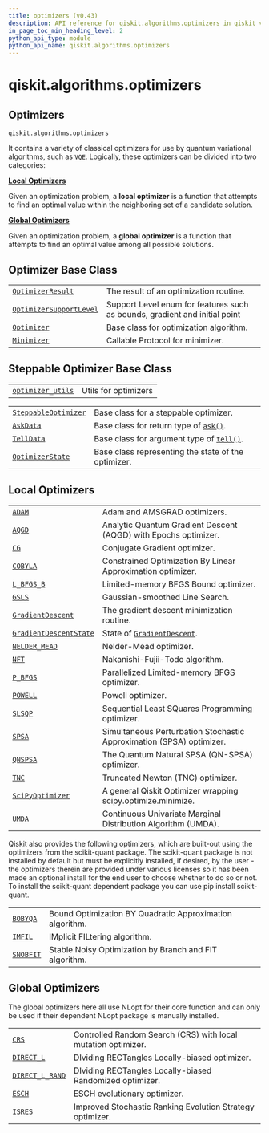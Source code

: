 ```yaml
---
title: optimizers (v0.43)
description: API reference for qiskit.algorithms.optimizers in qiskit v0.43
in_page_toc_min_heading_level: 2
python_api_type: module
python_api_name: qiskit.algorithms.optimizers
---
```


<span id="module-qiskit.algorithms.optimizers" />

<span id="qiskit-algorithms-optimizers" />

# qiskit.algorithms.optimizers

<span id="optimizers-qiskit-algorithms-optimizers" />

## Optimizers

`qiskit.algorithms.optimizers`

It contains a variety of classical optimizers for use by quantum variational algorithms, such as [`VQE`](qiskit.algorithms.VQE "qiskit.algorithms.VQE"). Logically, these optimizers can be divided into two categories:

**[Local Optimizers](#local-optimizers)**

Given an optimization problem, a **local optimizer** is a function that attempts to find an optimal value within the neighboring set of a candidate solution.

**[Global Optimizers](#global-optimizers)**

Given an optimization problem, a **global optimizer** is a function that attempts to find an optimal value among all possible solutions.

## Optimizer Base Class

|                                                                                                                                    |                                                                            |
| ---------------------------------------------------------------------------------------------------------------------------------- | -------------------------------------------------------------------------- |
| [`OptimizerResult`](qiskit.algorithms.optimizers.OptimizerResult "qiskit.algorithms.optimizers.OptimizerResult")                   | The result of an optimization routine.                                     |
| [`OptimizerSupportLevel`](qiskit.algorithms.optimizers.OptimizerSupportLevel "qiskit.algorithms.optimizers.OptimizerSupportLevel") | Support Level enum for features such as bounds, gradient and initial point |
| [`Optimizer`](qiskit.algorithms.optimizers.Optimizer "qiskit.algorithms.optimizers.Optimizer")                                     | Base class for optimization algorithm.                                     |
| [`Minimizer`](qiskit.algorithms.optimizers.Minimizer "qiskit.algorithms.optimizers.Minimizer")                                     | Callable Protocol for minimizer.                                           |

## Steppable Optimizer Base Class

|                                                                                                                                                                      |                      |
| -------------------------------------------------------------------------------------------------------------------------------------------------------------------- | -------------------- |
| [`optimizer_utils`](qiskit.algorithms.optimizers.optimizer_utils#module-qiskit.algorithms.optimizers.optimizer_utils "qiskit.algorithms.optimizers.optimizer_utils") | Utils for optimizers |

|                                                                                                                           |                                                                                                                                                          |
| ------------------------------------------------------------------------------------------------------------------------- | -------------------------------------------------------------------------------------------------------------------------------------------------------- |
| [`SteppableOptimizer`](qiskit.algorithms.optimizers.SteppableOptimizer "qiskit.algorithms.optimizers.SteppableOptimizer") | Base class for a steppable optimizer.                                                                                                                    |
| [`AskData`](qiskit.algorithms.optimizers.AskData "qiskit.algorithms.optimizers.AskData")                                  | Base class for return type of [`ask()`](qiskit.algorithms.optimizers.SteppableOptimizer#ask "qiskit.algorithms.optimizers.SteppableOptimizer.ask").      |
| [`TellData`](qiskit.algorithms.optimizers.TellData "qiskit.algorithms.optimizers.TellData")                               | Base class for argument type of [`tell()`](qiskit.algorithms.optimizers.SteppableOptimizer#tell "qiskit.algorithms.optimizers.SteppableOptimizer.tell"). |
| [`OptimizerState`](qiskit.algorithms.optimizers.OptimizerState "qiskit.algorithms.optimizers.OptimizerState")             | Base class representing the state of the optimizer.                                                                                                      |

## Local Optimizers

|                                                                                                                                 |                                                                                                                            |
| ------------------------------------------------------------------------------------------------------------------------------- | -------------------------------------------------------------------------------------------------------------------------- |
| [`ADAM`](qiskit.algorithms.optimizers.ADAM "qiskit.algorithms.optimizers.ADAM")                                                 | Adam and AMSGRAD optimizers.                                                                                               |
| [`AQGD`](qiskit.algorithms.optimizers.AQGD "qiskit.algorithms.optimizers.AQGD")                                                 | Analytic Quantum Gradient Descent (AQGD) with Epochs optimizer.                                                            |
| [`CG`](qiskit.algorithms.optimizers.CG "qiskit.algorithms.optimizers.CG")                                                       | Conjugate Gradient optimizer.                                                                                              |
| [`COBYLA`](qiskit.algorithms.optimizers.COBYLA "qiskit.algorithms.optimizers.COBYLA")                                           | Constrained Optimization By Linear Approximation optimizer.                                                                |
| [`L_BFGS_B`](qiskit.algorithms.optimizers.L_BFGS_B "qiskit.algorithms.optimizers.L_BFGS_B")                                     | Limited-memory BFGS Bound optimizer.                                                                                       |
| [`GSLS`](qiskit.algorithms.optimizers.GSLS "qiskit.algorithms.optimizers.GSLS")                                                 | Gaussian-smoothed Line Search.                                                                                             |
| [`GradientDescent`](qiskit.algorithms.optimizers.GradientDescent "qiskit.algorithms.optimizers.GradientDescent")                | The gradient descent minimization routine.                                                                                 |
| [`GradientDescentState`](qiskit.algorithms.optimizers.GradientDescentState "qiskit.algorithms.optimizers.GradientDescentState") | State of [`GradientDescent`](qiskit.algorithms.optimizers.GradientDescent "qiskit.algorithms.optimizers.GradientDescent"). |
| [`NELDER_MEAD`](qiskit.algorithms.optimizers.NELDER_MEAD "qiskit.algorithms.optimizers.NELDER_MEAD")                            | Nelder-Mead optimizer.                                                                                                     |
| [`NFT`](qiskit.algorithms.optimizers.NFT "qiskit.algorithms.optimizers.NFT")                                                    | Nakanishi-Fujii-Todo algorithm.                                                                                            |
| [`P_BFGS`](qiskit.algorithms.optimizers.P_BFGS "qiskit.algorithms.optimizers.P_BFGS")                                           | Parallelized Limited-memory BFGS optimizer.                                                                                |
| [`POWELL`](qiskit.algorithms.optimizers.POWELL "qiskit.algorithms.optimizers.POWELL")                                           | Powell optimizer.                                                                                                          |
| [`SLSQP`](qiskit.algorithms.optimizers.SLSQP "qiskit.algorithms.optimizers.SLSQP")                                              | Sequential Least SQuares Programming optimizer.                                                                            |
| [`SPSA`](qiskit.algorithms.optimizers.SPSA "qiskit.algorithms.optimizers.SPSA")                                                 | Simultaneous Perturbation Stochastic Approximation (SPSA) optimizer.                                                       |
| [`QNSPSA`](qiskit.algorithms.optimizers.QNSPSA "qiskit.algorithms.optimizers.QNSPSA")                                           | The Quantum Natural SPSA (QN-SPSA) optimizer.                                                                              |
| [`TNC`](qiskit.algorithms.optimizers.TNC "qiskit.algorithms.optimizers.TNC")                                                    | Truncated Newton (TNC) optimizer.                                                                                          |
| [`SciPyOptimizer`](qiskit.algorithms.optimizers.SciPyOptimizer "qiskit.algorithms.optimizers.SciPyOptimizer")                   | A general Qiskit Optimizer wrapping scipy.optimize.minimize.                                                               |
| [`UMDA`](qiskit.algorithms.optimizers.UMDA "qiskit.algorithms.optimizers.UMDA")                                                 | Continuous Univariate Marginal Distribution Algorithm (UMDA).                                                              |

Qiskit also provides the following optimizers, which are built-out using the optimizers from the scikit-quant package. The scikit-quant package is not installed by default but must be explicitly installed, if desired, by the user - the optimizers therein are provided under various licenses so it has been made an optional install for the end user to choose whether to do so or not. To install the scikit-quant dependent package you can use pip install scikit-quant.

|                                                                                          |                                                          |
| ---------------------------------------------------------------------------------------- | -------------------------------------------------------- |
| [`BOBYQA`](qiskit.algorithms.optimizers.BOBYQA "qiskit.algorithms.optimizers.BOBYQA")    | Bound Optimization BY Quadratic Approximation algorithm. |
| [`IMFIL`](qiskit.algorithms.optimizers.IMFIL "qiskit.algorithms.optimizers.IMFIL")       | IMplicit FILtering algorithm.                            |
| [`SNOBFIT`](qiskit.algorithms.optimizers.SNOBFIT "qiskit.algorithms.optimizers.SNOBFIT") | Stable Noisy Optimization by Branch and FIT algorithm.   |

## Global Optimizers

The global optimizers here all use NLopt for their core function and can only be used if their dependent NLopt package is manually installed.

|                                                                                                            |                                                               |
| ---------------------------------------------------------------------------------------------------------- | ------------------------------------------------------------- |
| [`CRS`](qiskit.algorithms.optimizers.CRS "qiskit.algorithms.optimizers.CRS")                               | Controlled Random Search (CRS) with local mutation optimizer. |
| [`DIRECT_L`](qiskit.algorithms.optimizers.DIRECT_L "qiskit.algorithms.optimizers.DIRECT_L")                | DIviding RECTangles Locally-biased optimizer.                 |
| [`DIRECT_L_RAND`](qiskit.algorithms.optimizers.DIRECT_L_RAND "qiskit.algorithms.optimizers.DIRECT_L_RAND") | DIviding RECTangles Locally-biased Randomized optimizer.      |
| [`ESCH`](qiskit.algorithms.optimizers.ESCH "qiskit.algorithms.optimizers.ESCH")                            | ESCH evolutionary optimizer.                                  |
| [`ISRES`](qiskit.algorithms.optimizers.ISRES "qiskit.algorithms.optimizers.ISRES")                         | Improved Stochastic Ranking Evolution Strategy optimizer.     |

